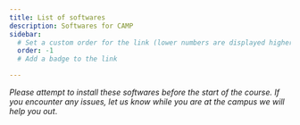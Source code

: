 ```yaml
---
title: List of softwares
description: Softwares for CAMP
sidebar:
  # Set a custom order for the link (lower numbers are displayed higher up)
  order: -1
  # Add a badge to the link

---
```


<CardGrid>
  <LinkCard title="Python" href="/softwareinstallation/python/" />
  <LinkCard title="Neuron" href="/softwareinstallation/neuron/" />
  <LinkCard title="Brian2" href="/softwareinstallation/brian2/" />
  <LinkCard title="Mcell" href="/softwareinstallation/mcell/" />
  <LinkCard title="XPPAUT" href="/softwareinstallation/xppaut/" />
  <LinkCard title="Matlab" href="/softwareinstallation/matlab/" />
  <LinkCard title="Moose" href="/softwareinstallation/moose/" />


</CardGrid>

_Please attempt to install these softwares before the start of the course. If you encounter any issues, let us know while you are at the campus we will help you out_.






